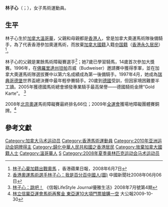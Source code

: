 {{MedalTableTop}}
{{MedalCountry|{{HKG-CHN}}}}
{{MedalSport| [[馬術|馬術]]}}
{{MedalCompetition| [[亚洲运动会|亚洲运动会]]}}
{{MedalBronze| [[2010年亚洲运动会|2010年廣州]] | [[2010年亞洲運動會馬術比賽|場地障礙賽團體]] }}
{{MedalBottom}}
'''林子心'''（{{lang|en|Samantha Lam}}；{{bd|1978年|6月29日|}}），女子馬術運動員。

==生平==
林子心生於[[加拿大|加拿大]][[溫哥華|溫哥華]]，父親和母親都是[[香港人|香港人]]，曾是加拿大奧運馬術隊後備騎手，為了代表香港參加奧運馬術，而放棄[[加拿大國籍|加拿大國籍]]入籍[[中国籍|中国籍]]（[[香港永久居民|香港永久居民]]）<ref>[http://hk.apple.nextmedia.com/news/art/20080607/11203836 林子心棄加籍出戰奧馬] {{Wayback|url=http://hk.apple.nextmedia.com/news/art/20080607/11203836 |date=20170225214015 }}，香港蘋果日報，2008年6月7日</ref>。

林子心的父親是業餘馬術障礙賽選手<ref>[http://news.sina.com/hk/chinanews/103-101-101-105/2008-06-06/09472963566.html 香港奧運馬術選手林子心：我是百分百中國人(圖)] {{Wayback|url=http://news.sina.com/hk/chinanews/103-101-101-105/2008-06-06/09472963566.html |date=20080922235030 }}中國新聞社2008年06月06日</ref>；她7歲已學習騎馬，14歲首次參加大獎賽。1996年，在[[佛羅里達州|佛羅里達州]][[坦帕|坦帕]]百威（Budweiser）邀請賽中獲得季軍，並在加拿大奧運馬術隊選拔賽中以第六名成績成為第一後備騎手。1997年4月，她成為[[瑞典|瑞典]][[哥德堡|哥德堡]]世界盃總決賽中最年輕參賽騎手。20歲到[[德國|德國]]受訓，但因家境困難要半工讀。2005年獲德國馬術總會頒發專業騎手最高榮譽——德國騎術金牌“Gold Karte”。 <ref>[http://www.hkej.com/template/lj/jsp/d004.jsp 林子心：跳吧！] {{Wayback|url=http://www.hkej.com/template/lj/jsp/d004.jsp |date=20120119061920 }}《信報LifeStyle Journal優雅生活》2008年7月號第4期</ref>

2008年[[2008年夏季奥林匹克运动会|北京奧運]]馬術障礙賽最終排名66位；2009年[[中華人民共和國第十一屆全運會馬術比賽|全運會]]獲場地障礙團體賽銅牌。<ref>[http://www.takungpao.com/news/09/10/30/WF-1163772.htm 林立信冀亞運會馬術再奪金 東亞運10大項門票搶購一空] {{webarchive|url=https://web.archive.org/web/20100105112211/http://www.takungpao.com/news/09/10/30/WF-1163772.htm |date=2010-01-05 }}大公報2009-10-30</ref>

==參考文獻==
<div class="references-small">
<references></references>
</div>
{{HKGin2008SummerOlympics}}

{{DEFAULTSORT:L}}
[[Category:加拿大马术运动员|Category:加拿大马术运动员]]
[[Category:香港馬術運動員|Category:香港馬術運動員]]
[[Category:2010年亚洲运动会铜牌得主|Category:2010年亚洲运动会铜牌得主]]
[[Category:歸化中華人民共和國之香港居民|Category:歸化中華人民共和國之香港居民]]
[[Category:放棄加拿大國籍人士|Category:放棄加拿大國籍人士]]
[[Category:溫哥華人|Category:溫哥華人]]
[[Category:林姓|S]]
[[Category:2008年夏季奥林匹克运动会马术运动员|Category:2008年夏季奥林匹克运动会马术运动员]]